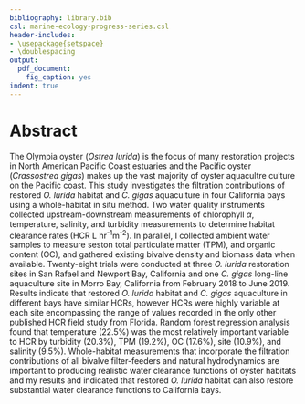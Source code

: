 ```yaml
---
bibliography: library.bib
csl: marine-ecology-progress-series.csl
header-includes: 
- \usepackage{setspace}
- \doublespacing
output:
  pdf_document:
    fig_caption: yes
indent: true
---
```


# Abstract

The Olympia oyster (*Ostrea lurida*) is the focus of many restoration projects in North American Pacific Coast estuaries and 
the Pacific oyster (*Crassostrea gigas*) makes up the vast majority of oyster aquacultre culture on the Pacific coast.
This study investigates the filtration contributions of restored *O. lurida* habitat and *C. gigas* aquaculture in four California bays using a whole-habitat in situ method.
Two water quality instruments collected upstream-downstream measurements of chlorophyll $\alpha$, temperature, salinity, and turbidity measurements to determine habitat clearance rates (HCR L hr^-1^m^-2^).
In parallel, I collected ambient water samples to measure seston total particulate matter (TPM), and organic content (OC), and gathered existing bivalve density and biomass data when available.
Twenty-eight trials were conducted at three *O. lurida* restoration sites in San Rafael and Newport Bay, California and one *C. gigas* long-line aquaculture site in Morro Bay, California from February 2018 to June 2019.
Results indicate that restored *O. lurida* habitat and *C. gigas* aquaculture in different bays have similar HCRs, however HCRs were highly variable at each site encompassing the range of values recorded in the only other published HCR field study from Florida.
Random forest regression analysis found that temperature (22.5%) was the most relatively important variable to HCR by turbidity (20.3%), TPM (19.2%), OC (17.6%), site (10.9%), and salinity (9.5%).
Whole-habitat measurements that incorporate the filtration contributions of all bivalve filter-feeders and natural hydrodynamics are important to producing realistic water clearance functions of oyster habitats and my results and indicated that restored *O. lurida* habitat can also restore substantial water clearance functions to California bays.




